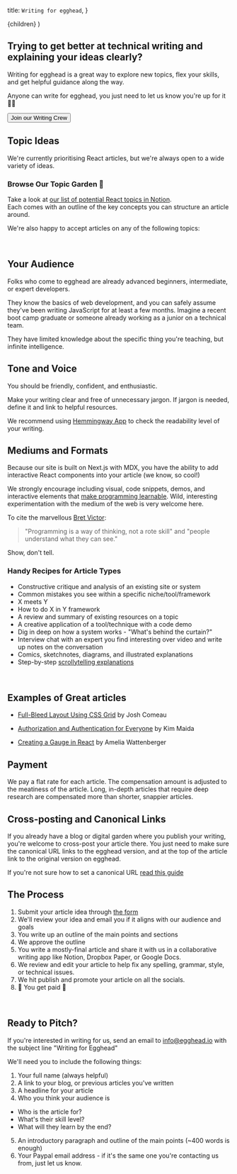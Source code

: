   title: `Writing for egghead`,
}


  <FancyGuide frontMatter={meta}>{children}</FancyGuide>
)

<ProseSection>


## Trying to get better at technical writing and explaining your ideas clearly?

Writing for egghead is a great way to explore new topics, flex your skills, and get helpful guidance along the way.

Anyone can write for egghead, you just need to let us know you're up for it <span>✋🏾</span>

<a href="/write-for-egghead#pitch-form">
  <button className="mt-4 flex items-center sm:px-5 px-3 py-2 rounded-md border-1 focus:border-blue-600 focus:outline-none bg-blue-600 border-blue-800 text-blue-100">
    Join our Writing Crew
  </button>
</a>

<br />

## Topic Ideas

We're currently prioritising React articles, but we're always open to a wide variety of ideas.

### Browse Our Topic Garden <span>🌱</span>

Take a look at [our list of potential React topics in Notion](https://www.notion.so/egghead/egghead-next-React-Evergreen-Content-Seedlings-8d7f4e234cbc43838c12793382d076bf).  
Each comes with an outline of the key concepts you can structure an article around.

We're also happy to accept articles on any of the following topics:

</ProseSection>


<TopicListComponent />

<ProseSection>


<br />

## Your Audience

Folks who come to egghead are already advanced beginners, intermediate, or expert developers.

They know the basics of web development, and you can safely assume they've been writing JavaScript for at least a few months. Imagine a recent boot camp graduate or someone already working as a junior on a technical team.

They have limited knowledge about the specific thing you're teaching, but infinite intelligence.

## Tone and Voice

You should be friendly, confident, and enthusiastic.

Make your writing clear and free of unnecessary jargon. If jargon is needed, define it and link to helpful resources.

We recommend using [Hemmingway App](http://www.hemingwayapp.com/) to check the readability level of your writing.

## Mediums and Formats

Because our site is built on Next.js with MDX, you have the ability to add interactive React components into your article (we know, so cool!)

We strongly encourage including visual, code snippets, demos, and interactive elements that [make programming learnable](http://worrydream.com/LearnableProgramming/).
Wild, interesting experimentation with the medium of the web is very welcome here.

To cite the marvellous [Bret Victor](http://worrydream.com/):

</ProseSection>


<blockquote className="relative my-6 text-xl text-neutral-600 pl-6 max-w-2xl font-semibold">
  "Programming is a way of thinking, not a rote skill" and "people understand
  what they can see."
</blockquote>

<ProseSection>


Show, don't tell.

### Handy Recipes for Article Types

- Constructive critique and analysis of an existing site or system
- Common mistakes you see within a specific niche/tool/framework
- X meets Y
- How to do X in Y framework
- A review and summary of existing resources on a topic
- A creative application of a tool/technique with a code demo
- Dig in deep on how a system works - "What's behind the curtain?"
- Interview chat with an expert you find interesting over video and write up notes on the conversation
- Comics, sketchnotes, diagrams, and illustrated explanations
- Step-by-step [scrollytelling explanations](https://webflow.com/blog/scrollytelling-guide)

<br />

## Examples of Great articles

- [Full-Bleed Layout Using CSS Grid](https://joshwcomeau.com/css/full-bleed/) by Josh Comeau

- [Authorization and Authentication for Everyone](https://dev.to/kimmaida/authorization-and-authentication-for-everyone-27j3) by Kim Maida

- [Creating a Gauge in React](https://wattenberger.com/blog/gauge) by Amelia Wattenberger

## Payment

We pay a flat rate for each article. The compensation amount is adjusted to the meatiness of the article. Long, in-depth articles that require deep research are compensated more than shorter, snappier articles.

## Cross-posting and Canonical Links

If you already have a blog or digital garden where you publish your writing, you're welcome to cross-post your article there. You just need to make sure the canonical URL links to the egghead version, and at the top of the article link to the original version on egghead.

If you're not sure how to set a canonical URL [read this guide](https://ahrefs.com/blog/canonical-tags/)

## The Process

1. Submit your article idea through [the form](/write-for-egghead#pitch-form)
2. We'll review your idea and email you if it aligns with our audience and goals
3. You write up an outline of the main points and sections
4. We approve the outline
5. You write a mostly-final article and share it with us in a collaborative writing app like Notion, Dropbox Paper, or Google Docs.
6. We review and edit your article to help fix any spelling, grammar, style, or technical issues.
7. We hit publish and promote your article on all the socials.
8. <span>🤑</span> You get paid <span>🤑</span>

<br />

<section id="pitch-form">


## Ready to Pitch?

If you're interested in writing for us, send an email to info@egghead.io with the subject line "Writing for Egghead"

We'll need you to include the following things:

1. Your full name (always helpful)
2. A link to your blog, or previous articles you've written
3. A headline for your article
4. Who you think your audience is

- Who is the article for?
- What's their skill level?
- What will they learn by the end?

5. An introductory paragraph and outline of the main points (~400 words is enough)
6. Your Paypal email address - if it's the same one you're contacting us from, just let us know.

</section>


</ProseSection>

